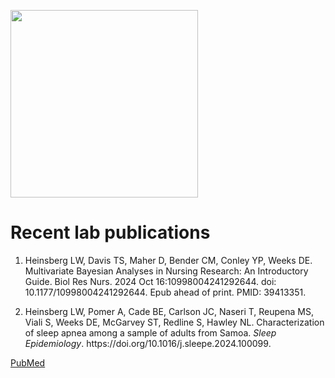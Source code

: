![](HeinsbergLab.png){fig-align="center" width="300"}

# Recent lab publications {.unnumbered}

1. Heinsberg LW, Davis TS, Maher D, Bender CM, Conley YP, Weeks DE. Multivariate Bayesian Analyses in Nursing Research: An Introductory Guide. Biol Res Nurs. 2024 Oct 16:10998004241292644. doi: 10.1177/10998004241292644. Epub ahead of print. PMID: 39413351.

2. Heinsberg LW, Pomer A, Cade BE, Carlson JC, Naseri T, Reupena MS, Viali S, Weeks DE, McGarvey ST, Redline S, Hawley NL. Characterization of sleep apnea among a sample of adults from Samoa. *Sleep Epidemiology*. https://doi.org/10.1016/j.sleepe.2024.100099.

[PubMed](https://www.ncbi.nlm.nih.gov/myncbi/lacey.heinsberg.1/bibliography/public/)
